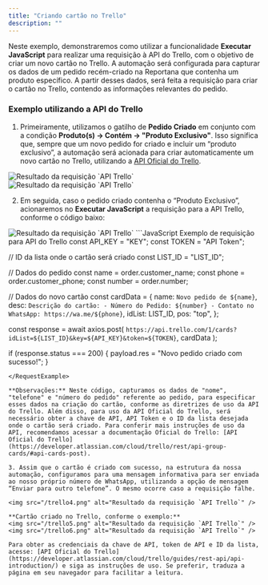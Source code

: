 ```yaml
---
title: "Criando cartão no Trello"
description: ""
---
```


Neste exemplo, demonstraremos como utilizar a funcionalidade **Executar JavaScript** para realizar uma requisição à API do Trello, com o objetivo de criar um novo cartão no Trello. A automação será configurada para capturar os dados de um pedido recém-criado na Reportana que contenha um produto específico. A partir desses dados, será feita a requisição para criar o cartão no Trello, contendo as informações relevantes do pedido.

### Exemplo utilizando a API do Trello

1. Primeiramente, utilizamos o gatilho de **Pedido Criado** em conjunto com a condição **Produto(s) → Contém → "Produto Exclusivo"**. Isso significa que, sempre que um novo pedido for criado e incluir um “produto exclusivo”, a automação será acionada para criar automaticamente um novo cartão no Trello, utilizando a [API Oficial do Trello](https://developer.atlassian.com/cloud/trello/rest/api-group-cards/#api-cards-post).

<img src="/trello1.png" alt="Resultado da requisição `API Trello`" />
<img src="/trello2.png" alt="Resultado da requisição `API Trello`" />

2. Em seguida, caso o pedido criado contenha o “Produto Exclusivo”, acionaremos no **Executar JavaScript** a requisição para a API Trello, conforme o código baixo:

<img src="/trello3-2.png" alt="Resultado da requisição `API Trello`" />

<RequestExample>
```JavaScript Exemplo de requisição para API do Trello
const API_KEY = "KEY";
const TOKEN = "API Token";

// ID da lista onde o cartão será criado
const LIST_ID = "LIST_ID";

// Dados do pedido
const name = order.customer_name;
const phone = order.customer_phone;
const number = order.number;

// Dados do novo cartão
const cardData = {
  name: `Novo pedido de ${name}`,
  desc: `Descrição do cartão:
    - Número do Pedido: ${number}
    - Contato no WhatsApp: https://wa.me/${phone}`,
  idList: LIST_ID,
  pos: "top",
};

const response = await axios.post(
  `https://api.trello.com/1/cards?idList=${LIST_ID}&key=${API_KEY}&token=${TOKEN}`,
  cardData
);

if (response.status === 200) {
  payload.res = "Novo pedido criado com sucesso!";
}
```
</RequestExample>

**Observações:** Neste código, capturamos os dados de "nome", "telefone" e "número do pedido" referente ao pedido, para especificar esses dados na criação do cartão, conforme as diretrizes de uso da API do Trello. Além disso, para uso da API Oficial do Trello, será necessário obter a chave de API, API Token e o ID da lista desejada onde o cartão será criado. Para conferir mais instruções de uso da API, recomendamos acessar a documentação Oficial do Trello: [API Oficial do Trello](https://developer.atlassian.com/cloud/trello/rest/api-group-cards/#api-cards-post).

3. Assim que o cartão é criado com sucesso, na estrutura da nossa automação, configuramos para uma mensagem informativa para ser enviada ao nosso próprio número de WhatsApp, utilizando a opção de mensagem “Enviar para outro telefone”. O mesmo ocorre caso a requisição falhe.

<img src="/trello4.png" alt="Resultado da requisição `API Trello`" />

**Cartão criado no Trello, conforme o exemplo:**
<img src="/trello5.png" alt="Resultado da requisição `API Trello`" />
<img src="/trello6.png" alt="Resultado da requisição `API Trello`" />

Para obter as credenciais da chave de API, token de API e ID da lista, acesse: [API Oficial do Trello](https://developer.atlassian.com/cloud/trello/guides/rest-api/api-introduction/) e siga as instruções de uso. Se preferir, traduza a página em seu navegador para facilitar a leitura.